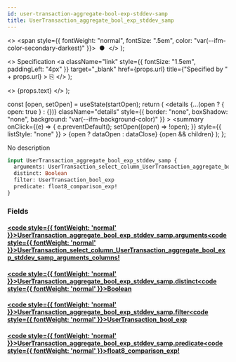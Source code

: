 ```yaml
---
id: user-transaction-aggregate-bool-exp-stddev-samp
title: UserTransaction_aggregate_bool_exp_stddev_samp
---
```


<head>
  <meta content="noindex" name="robots" />
  <meta charset="utf-8" />
</head>

  <>
    <span style={{ fontWeight: "normal", fontSize: ".5em", color: "var(--ifm-color-secondary-darkest)" }}>
      &nbsp;●&nbsp;
    </span>
  </>
);

  <>
    Specification
    <a
      className="link"
      style={{ fontSize: "1.5em", paddingLeft: "4px" }}
      target="_blank"
      href={props.url}
      title={"Specified by " + props.url}
    >
      ⎘
    </a>
  </>
);

  <>
    <span className={props.class}>{props.text}</span>
  </>
);


  const [open, setOpen] = useState(startOpen);
  return (
    <details
      {...(open ? { open: true } : {})}
      className="details"
      style={{ border: "none", boxShadow: "none", background: "var(--ifm-background-color)" }}
    >
      <summary
        onClick={(e) => {
          e.preventDefault();
          setOpen((open) => !open);
        }}
        style={{ listStyle: "none" }}
      >
        {open ? dataOpen : dataClose}
      </summary>
      {open && children}
    </details>
  );
};

No description

```graphql
input UserTransaction_aggregate_bool_exp_stddev_samp {
  arguments: UserTransaction_select_column_UserTransaction_aggregate_bool_exp_stddev_samp_arguments_columns!
  distinct: Boolean
  filter: UserTransaction_bool_exp
  predicate: float8_comparison_exp!
}
```

### Fields

#### [<code style={{ fontWeight: 'normal' }}>UserTransaction_aggregate_bool_exp_stddev_samp.<b>arguments</b></code>](#)<Bullet />[<code style={{ fontWeight: 'normal' }}><b>UserTransaction_select_column_UserTransaction_aggregate_bool_exp_stddev_samp_arguments_columns!</b></code>](/docs/api/lockup/graphql/envio/enums/user-transaction-select-column-user-transaction-aggregate-bool-exp-stddev-samp-arguments-columns.mdx) <Badge class="badge badge--secondary badge--non_null" text="non-null"/> <Badge class="badge badge--secondary " text="enum"/>

#### [<code style={{ fontWeight: 'normal' }}>UserTransaction_aggregate_bool_exp_stddev_samp.<b>distinct</b></code>](#)<Bullet />[<code style={{ fontWeight: 'normal' }}><b>Boolean</b></code>](/docs/api/lockup/graphql/envio/scalars/boolean.mdx) <Badge class="badge badge--secondary " text="scalar"/>

#### [<code style={{ fontWeight: 'normal' }}>UserTransaction_aggregate_bool_exp_stddev_samp.<b>filter</b></code>](#)<Bullet />[<code style={{ fontWeight: 'normal' }}><b>UserTransaction_bool_exp</b></code>](/docs/api/lockup/graphql/envio/inputs/user-transaction-bool-exp.mdx) <Badge class="badge badge--secondary " text="input"/>

#### [<code style={{ fontWeight: 'normal' }}>UserTransaction_aggregate_bool_exp_stddev_samp.<b>predicate</b></code>](#)<Bullet />[<code style={{ fontWeight: 'normal' }}><b>float8_comparison_exp!</b></code>](/docs/api/lockup/graphql/envio/inputs/float-8-comparison-exp.mdx) <Badge class="badge badge--secondary badge--non_null" text="non-null"/> <Badge class="badge badge--secondary " text="input"/>
